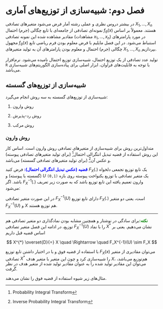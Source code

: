 # فصل دوم: شبیه‌سازی از توزیع‌های آماری

در بیشتر دروس نظری و عملی رشته آمار فرض می‌شود متغیرهای تصادفی $X_{1},\ldots,X_{n}$ نمونه‌ای تصادفی از جامعه‌ای با تابع چگالی (جرم) احتمال $f_{\theta}(x)$ هستند. معمولاً بر اساس مقادیر مشاهده شده این نمونه تصادفی (مشاهدات $x_{1},\ldots,x_{n}$) در مورد پارامترهای مجهول $f_{\theta}(x)$ استنباط می‌شود. در این فصل مایلیم با فرض معلوم بودن فرم ریاضی تابع چگالی (جرم) احتمال و معلوم بودن پارامترهای آن به تولید متغیرهای $X_{1},\ldots,X_{n}$ بپردازیم.

تولید عدد تصادفی از یک توزیع احتمال، شبیه‌سازی توزیع احتمال نامیده می‌شود. نرم‌افزار `R` با توجه به قابلیت‌های فراوان، ابزار اصلی برای پیاده‌سازی الگوریتم‌های شبیه‌سازی می‌باشد.

## شبیه‌سازی از توزیع‌های گسسته

شبیه‌سازی از توزیع‌های گسسته به سه روش انجام می‌گیرد:

1.  روش وارون

2.  روش رد-پذیرش

3.  روش مرکب

### روش وارون

متداول‌ترین روش برای شبیه‌سازی از متغیرهای تصادفی روش وارون است. اساس کار این روش استفاده از قضیه تبدیل انتگرالی احتمال[^ch_2-1] (برای تولید متغیرهای تصادفی پیوسته) و عکس آن[^ch_2-2] (برای تولید متغیرهای تصادفی گسسته) می‌باشد.

[^ch_2-1]: Probability Integral Transform

[^ch_2-2]:  Inverse Probability Integral Transform

[**قضیه (عکس تبدیل انتگرالی احتمال):**]{style="color: blue;"} فرض کنید $F_{X}(.)$ یک تابع توزیع تجمعی دلخواه (گسسته یا پیوسته) و $U$ یک متغیر تصادفی با توزیع یکنواخت پیوسته روی بازه `(0,1)` باشد. اگر $F_X^{-1}(.)$ وارون تعمیم یافته این تابع توزیع باشد که به صورت زیر تعریف می‌شود:

\begin{align*}
        F^{-1}(u)=\inf\{x|F_{X}(x)\geq u\} = \sup\{x|F_{X}(x)\leq u\}
\end{align*}

در این صورت متغیر تصادفی $F_X^{-1}(U)$ دارای تابع توزیع $F_{X}(.)$ است، یعنی دو متغیر $F_X^{-1}(U)$ و $X$ هم توزیع هستند.

------------------------------------------------------------------------

[**نکته:**]{style="color: green;"}برای سادگی در نوشتار و همچنین مشابه‌ بودن نمادگذاری دو متغیر تصادفی هم توزیع، در ادامه این فصل متغیر تصادفی $F_X^{-1}(U)$ را با نماد $X^{*}$ نشان می‌دهیم. یعنی بر اساس قضیه قبل داریم

$$
X^{*} \overset{D}{=} X \quad \Rightarrow \quad F_X^{-1}(U) \sim F_X
$$

با استفاده از قضیه فوق و با در اختیار داشتن تابع توزیع $F_{X}(x)$ می‌توان مقادیری از متغیر تصادفی $X^{*}$ را شبیه‌سازی کرد و چون این متغیر با متغیر هدف $X$، هم‌توزیع می‌باشد، می‌توان این مقادیر تولید شده را به عنوان مقادیر تولید شده از متغیر هدف در نظر گرفت.

مثال‌های زیر شیوه استفاده از قضیه فوق را نشان‌ می‌دهند.
